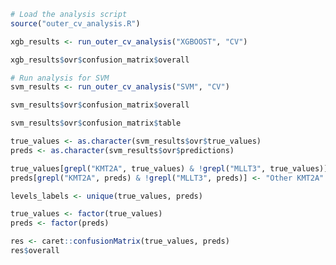 ```r
# Load the analysis script
source("outer_cv_analysis.R")
```



```r
xgb_results <- run_outer_cv_analysis("XGBOOST", "CV")

xgb_results$ovr$confusion_matrix$overall
```
```r
# Run analysis for SVM  
svm_results <- run_outer_cv_analysis("SVM", "CV")

svm_results$ovr$confusion_matrix$overall

```
```r
svm_results$ovr$confusion_matrix$table
```

```r
true_values <- as.character(svm_results$ovr$true_values)
preds <- as.character(svm_results$ovr$predictions)

true_values[grepl("KMT2A", true_values) & !grepl("MLLT3", true_values)] <- "Other KMT2A"
preds[grepl("KMT2A", preds) & !grepl("MLLT3", preds)] <- "Other KMT2A"

levels_labels <- unique(true_values, preds)

true_values <- factor(true_values)
preds <- factor(preds)

res <- caret::confusionMatrix(true_values, preds)
res$overall
```

